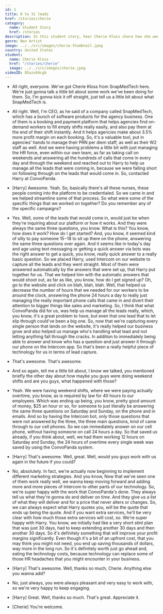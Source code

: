 ```yaml
---
id: 1
title: 0 to 31 leads
href: /stories/cherie
category:
  name: Student Story
  href: /stories
description: In this student story, hear Cherie Kloss share how she went from 0 to 31 warm leads for her business.
genre: Non Artist
image: ../../src/images/cherie-thumbnail.jpeg
country: United States
student:
  name: Cherie Kloss
  href: "/stories/cherie"
  image: ../../src/images/cherie.jpeg
videoID: 85uzvb9cgb
---
```


- All right, everyone. We've got Cherie Kloss from SnapMedTech here. We're just gonna talk a little bit about some work we've been doing for them. So, I'm gonna kick it off straight, just tell us a little bit about what SnapMedTech is.

- All right. Well, I'm CEO, as he said of a company called SnapMedTech, which has a bunch of software products for the agency business. One of them is a booking and payment platform that helps agencies find on-demand workers to fill empty shifts really easily, and also pay them at the end of their shift instantly. And it helps agencies make about 3.5% more profit margin on each booking. So, it's a valuable tool, put in agencies' hands to manage their PRN per diem staff, as well as their W2 staff as well. And we were having problems a little bit with just managing the HR force, even within our own team, as far as taking call on weekends and answering all the hundreds of calls that come in every day and through the weekend and reached out to Harry to help us manage all the leads that were coming in, because we were falling short on following through on the leads that would come in. So, contacted Harry at ConvoPanda.

- [Harry] Awesome. Yeah. So, basically there's all these nurses, these people coming into the platform to be credentialed. So we came in and we helped streamline some of that process. So what were some of the specific things that we worked on together? Do you remember any of the specific campaigns?

- Yes. Well, some of the leads that would come in, would just be when they're inquiring about our platform or how it works. And they were always the same three questions, you know. What is this? You know, how does it work? How do I get started? And, you know, it seemed kind of silly to pay someone $15-$18 to sit up there on the phone, answering the same three questions over again. And it seems like in today's day and age using text messaging or getting a quick answer via bots was the right answer to get a quick, you know, really quick answer to a really basic question. So we placed Harry, used Intercom on our website to capture all the leads and they went straight. Most of them were answered automatically by the answers that were set up, that Harry put together for us. That we helped him with the automatic answers that would shoot out, as far as like, you know, how do I get signed up? Oh, go to the website and click on blah, blah, blah. Well, that helped us decrease the number of hours that we needed for our workers to be around the clock, answering the phone 24 hours a day to really just managing the really important phone calls that came in and divert their attention to bigger things like sales and marketing. So, I think that what ConvoPanda did for us, was help us manage all the leads really, which, you know, it's a great problem to have, but even that one lead that to let slip through could've been a big one. So, now that we're capturing every single person that lands on the website, it's really helped our business grow and also helped us manage who's handling what lead and not letting anything fall through the cracks. In addition to immediately being able to answer and know who has a question and just answer it through our phone on the Intercom app. So that's been a really helpful piece of technology for us in terms of lead capture.

- That's awesome. That's awesome.

- And so again, tell me a little bit about, I know we talked, you mentioned briefly the other day about how maybe you guys were doing weekend shifts and are you guys, what happened with those?

- Yeah. We were having weekend shifts, where we were paying actually overtime, you know, as is required by law for 40 hours to our employees. Which was ending up being, you know, pretty good amount of money, $25 an hour or so, for someone to just literally be answering the same three questions on Saturday and Sunday, on the phone and in emails. And so by having the Intercom bot, only those questions that were not answered by the three, the three main questions, kind of came through to our cell phones. So we can immediately answer on our cell phone, without having someone on call 24 hours a day. So that saved us already, if you think about, well, we had them working 12 hours on Saturday and Sunday, the 24 hours of overtime every single week was saved by using the ConvoPanda system.

- [Harry] That's awesome. Well, great. Well, would you guys work with us again in the future if you could?

- No, absolutely. In fact, we're actually now beginning to implement different marketing strategies. And you know, Now that we've seen one of them work really well, we wanna keep moving forward and adding more and more pieces of Intercom to other parts of our technology. So, we're super happy with the work that ConvoPanda's done. They always tell us what they're gonna do and deliver on time. And they give us a list of what they will deliver and for a price that never alters or changes. So, we can always expect what Harry quotes you, will be the quote that ends up being the quote. And if you want extra services, he'll be very clear with how much those extra services will cost, so. We're super happy with Harry. You know, we initially had like a very short stint plan that was just 30 days, had to keep extending another 30 days and then another 30 days. So it's definitely something that will improve your profit margins significantly. Even though it's a bit of an upfront cost, that you may think you might not need, you end up saving thousands of dollars, way more in the long run. So it's definitely worth just go ahead and, eating the technology costs, because technology can replace some of those HR headaches that you might encounter in your business.

- [Harry] That's awesome. Well, thanks so much, Cherie. Anything else you wanna add?

- No, just always, you were always pleasant and very easy to work with, so we're very happy to keep engaging.

- [Harry] Great. Well, thanks so much. That's great. Appreciate it.

- [Cherie] You're welcome.
